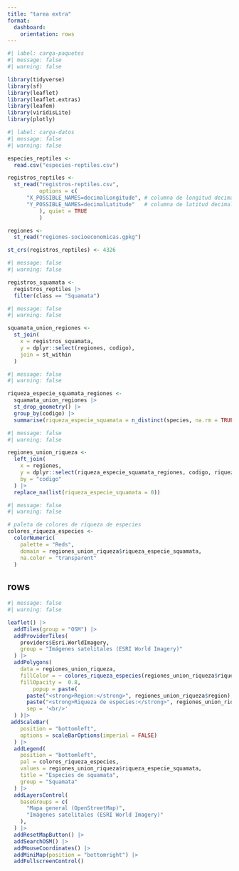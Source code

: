 ---
title: "tarea extra"
format: 
  dashboard:
    orientation: rows
---

```{r}
#| label: carga-paquetes
#| message: false
#| warning: false

library(tidyverse)
library(sf)
library(leaflet)
library(leaflet.extras)
library(leafem)
library(viridisLite)
library(plotly)
```

```{r}
#| label: carga-datos
#| message: false
#| warning: false

especies_reptiles <- 
  read.csv("especies-reptiles.csv")

registros_reptiles <-
  st_read("registros-reptiles.csv",
          options = c(
      "X_POSSIBLE_NAMES=decimalLongitude", # columna de longitud decimal
      "Y_POSSIBLE_NAMES=decimalLatitude"   # columna de latitud decimal
          ), quiet = TRUE
          )

regiones <-
  st_read("regiones-socioeconomicas.gpkg")

st_crs(registros_reptiles) <- 4326

```

```{r}
#| message: false
#| warning: false

registros_squamata <-
  registros_reptiles |>
  filter(class == "Squamata")
```

```{r}
#| message: false
#| warning: false

squamata_union_regiones <-
  st_join(
    x = registros_squamata,
    y = dplyr::select(regiones, codigo),
    join = st_within
  )
```

```{r}
#| message: false
#| warning: false

riqueza_especie_squamata_regiones <-
  squamata_union_regiones |>
  st_drop_geometry() |>
  group_by(codigo) |>
  summarise(riqueza_especie_squamata = n_distinct(species, na.rm = TRUE))

```

```{r}
#| message: false
#| warning: false

regiones_union_riqueza <- 
  left_join(
    x = regiones,
    y = dplyr::select(riqueza_especie_squamata_regiones, codigo, riqueza_especie_squamata),
    by = "codigo"
  ) |>
  replace_na(list(riqueza_especie_squamata = 0))

```

```{r}
#| message: false
#| warning: false

# paleta de colores de riqueza de especies 
colores_riqueza_especies <-
  colorNumeric(
    palette = "Reds",
    domain = regiones_union_riqueza$riqueza_especie_squamata,
    na.color = "transparent"
  )
```

## rows

```{r}
#| message: false
#| warning: false

leaflet() |>
  addTiles(group = "OSM") |>
  addProviderTiles(
    providers$Esri.WorldImagery, 
    group = "Imágenes satelitales (ESRI World Imagery)"
  ) |> 
  addPolygons(
    data = regiones_union_riqueza,
    fillColor = ~ colores_riqueza_especies(regiones_union_riqueza$riqueza_especie_squamata),
    fillOpacity =  0.8,
        popup = paste(
      paste("<strong>Region:</strong>", regiones_union_riqueza$region),
      paste("<strong>Riqueza de especies:</strong>", regiones_union_riqueza$riqueza_especie_squamata),
      sep = '<br/>'
  ) )|>
 addScaleBar(
    position = "bottomleft", 
    options = scaleBarOptions(imperial = FALSE)
  ) |>  
  addLegend(
    position = "bottomleft",    
    pal = colores_riqueza_especies,
    values = regiones_union_riqueza$riqueza_especie_squamata,
    title = "Especies de squamata",
    group = "Squamata"    
  ) |>  
  addLayersControl(
    baseGroups = c(
      "Mapa general (OpenStreetMap)", 
      "Imágenes satelitales (ESRI World Imagery)"
    ),
  ) |>
  addResetMapButton() |>
  addSearchOSM() |>
  addMouseCoordinates() |>
  addMiniMap(position = "bottomright") |>
  addFullscreenControl()
```






